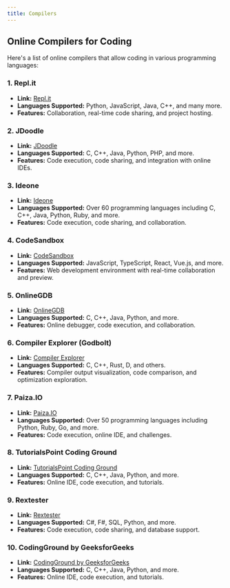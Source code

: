```yaml
---
title: Compilers
---
```


## Online Compilers for Coding

Here's a list of online compilers that allow coding in various programming languages:

### 1. **Repl.it**
   - **Link:** [Repl.it](https://repl.it/)
   - **Languages Supported:** Python, JavaScript, Java, C++, and many more.
   - **Features:** Collaboration, real-time code sharing, and project hosting.

### 2. **JDoodle**
   - **Link:** [JDoodle](https://www.jdoodle.com/)
   - **Languages Supported:** C, C++, Java, Python, PHP, and more.
   - **Features:** Code execution, code sharing, and integration with online IDEs.

### 3. **Ideone**
   - **Link:** [Ideone](https://ideone.com/)
   - **Languages Supported:** Over 60 programming languages including C, C++, Java, Python, Ruby, and more.
   - **Features:** Code execution, code sharing, and collaboration.

### 4. **CodeSandbox**
   - **Link:** [CodeSandbox](https://codesandbox.io/)
   - **Languages Supported:** JavaScript, TypeScript, React, Vue.js, and more.
   - **Features:** Web development environment with real-time collaboration and preview.

### 5. **OnlineGDB**
   - **Link:** [OnlineGDB](https://www.onlinegdb.com/)
   - **Languages Supported:** C, C++, Java, Python, and more.
   - **Features:** Online debugger, code execution, and collaboration.

### 6. **Compiler Explorer (Godbolt)**
   - **Link:** [Compiler Explorer](https://godbolt.org/)
   - **Languages Supported:** C, C++, Rust, D, and others.
   - **Features:** Compiler output visualization, code comparison, and optimization exploration.

### 7. **Paiza.IO**
   - **Link:** [Paiza.IO](https://paiza.io/)
   - **Languages Supported:** Over 50 programming languages including Python, Ruby, Go, and more.
   - **Features:** Code execution, online IDE, and challenges.

### 8. **TutorialsPoint Coding Ground**
   - **Link:** [TutorialsPoint Coding Ground](https://www.tutorialspoint.com/codingground.htm)
   - **Languages Supported:** C, C++, Java, Python, and more.
   - **Features:** Online IDE, code execution, and tutorials.

### 9. **Rextester**
   - **Link:** [Rextester](https://rextester.com/)
   - **Languages Supported:** C#, F#, SQL, Python, and more.
   - **Features:** Code execution, code sharing, and database support.

### 10. **CodingGround by GeeksforGeeks**
   - **Link:** [CodingGround by GeeksforGeeks](https://www.geeksforgeeks.org/coding-ground/)
   - **Languages Supported:** C, C++, Java, Python, and more.
   - **Features:** Online IDE, code execution, and tutorials.

